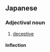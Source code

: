 ==Japanese==
{{ja-kanjitab|欺|瞞|的}}

===Adjectival noun===
{{ja-adj|ぎまんてき|infl=na}}

# [[deceptive]]

====Inflection====
{{ja-na|欺瞞的|ぎまんてき}}